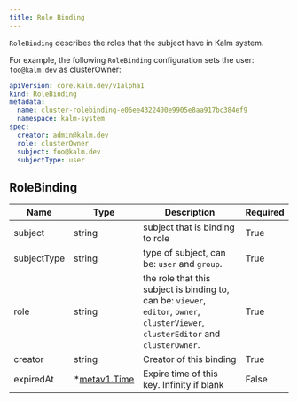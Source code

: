 ```yaml
---
title: Role Binding
---
```


`RoleBinding` describes the roles that the subject have in Kalm system.

For example, the following `RoleBinding` configuration sets the user: `foo@kalm.dev` as clusterOwner:

```yaml
apiVersion: core.kalm.dev/v1alpha1
kind: RoleBinding
metadata:
  name: cluster-rolebinding-e06ee4322400e9905e8aa917bc384ef9
  namespace: kalm-system
spec:
  creator: admin@kalm.dev
  role: clusterOwner
  subject: foo@kalm.dev
  subjectType: user
```

## RoleBinding

| Name        | Type                                                                          | Description                                                                                                                         | Required |
| ----------- | ----------------------------------------------------------------------------- | ----------------------------------------------------------------------------------------------------------------------------------- | -------- |
| subject     | string                                                                        | subject that is binding to role                                                                                                     | True     |
| subjectType | string                                                                        | type of subject, can be: `user` and `group`.                                                                                        | True     |
| role        | string                                                                        | the role that this subject is binding to, can be: `viewer`, `editor`, `owner`, `clusterViewer`, `clusterEditor` and `clusterOwner`. | True     |
| creator     | string                                                                        | Creator of this binding                                                                                                             | True     |
| expiredAt   | \*[metav1.Time](https://pkg.go.dev/k8s.io/apimachinery/pkg/apis/meta/v1#Time) | Expire time of this key. Infinity if blank                                                                                          | False    |
